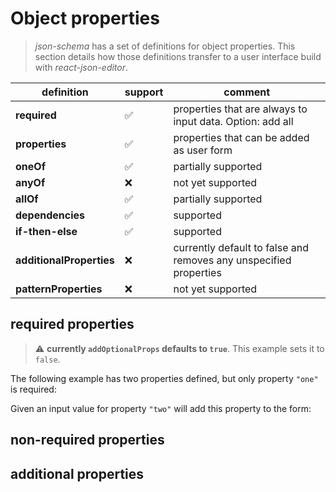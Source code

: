 
<Meta title="docs/ObjectProperties" />

# Object properties

> _json-schema_ has a set of definitions for object properties. This section details how those definitions transfer to a user interface build with _react-json-editor_.

| definition               | support | comment                                                           |
| ------------------------ | ------- | ----------------------------------------------------------------- |
| **required**             | ✅      | properties that are always to input data. Option: add all         |
| **properties**           | ✅      | properties that can be added as user form                         |
| **oneOf**                | ✅      | partially supported                                               |
| **anyOf**                | ❌      | not yet supported                                                 |
| **allOf**                | ✅      | partially supported                                               |
| **dependencies**         | ✅      | supported                                                         |
| **if-then-else**         | ✅      | supported                                                         |
| **additionalProperties** | ❌      | currently default to false and removes any unspecified properties |
| **patternProperties**    | ❌      | not yet supported                                                 |

## required properties

> ⚠️ **currently `addOptionalProps` defaults to `true`**. This example sets it to `false`.

The following example has two properties defined, but only property `"one"` is required:

<Canvas>
  <JsonForm
    addOptionalProps={false}
    schema={{
      type: 'object',
      required: ['one'],
      properties: {
        one: { title: 'Property One (required)', type: 'string' },
        two: { title: 'Property Two', type: 'string' }
      },
      options: { title: false }
    }}
  />
</Canvas>

Given an input value for property `"two"` will add this property to the form:

<Canvas>
  <JsonForm
    addOptionalProps={false}
    data={{ two: 'set on input data' }}
    schema={{
      type: 'object',
      required: ['one'],
      properties: {
        one: { title: 'Property One (required)', type: 'string' },
        two: { title: 'Property Two', type: 'string' }
      },
      options: { title: false }
    }}
  />
</Canvas>

## non-required properties

## additional properties
